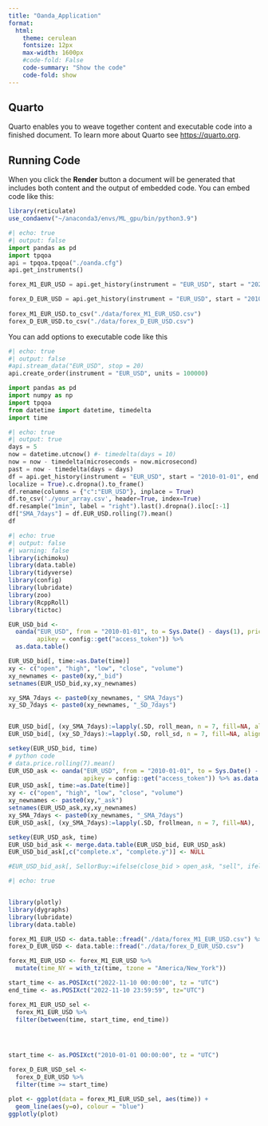 ```yaml
---
title: "Oanda_Application"
format: 
  html:
    theme: cerulean
    fontsize: 12px
    max-width: 1600px
    #code-fold: False
    code-summary: "Show the code"
    code-fold: show
---
```


## Quarto

Quarto enables you to weave together content and executable code into a finished document. To learn more about Quarto see <https://quarto.org>.

## Running Code

When you click the **Render** button a document will be generated that includes both content and the output of embedded code. You can embed code like this:

```r
library(reticulate)
use_condaenv("~/anaconda3/envs/ML_gpu/bin/python3.9") 
```

```python
#| echo: true
#| output: false
import pandas as pd
import tpqoa
api = tpqoa.tpqoa("./oanda.cfg")
api.get_instruments()

forex_M1_EUR_USD = api.get_history(instrument = "EUR_USD", start = "2022-11-01", end = "2022-12-31", granularity = "M1", price = "M", localize = False)

forex_D_EUR_USD = api.get_history(instrument = "EUR_USD", start = "2010-01-01", end = "2022-12-31", granularity = "D", price = "M", localize = False)
  
forex_M1_EUR_USD.to_csv("./data/forex_M1_EUR_USD.csv")
forex_D_EUR_USD.to_csv("./data/forex_D_EUR_USD.csv")
```

You can add options to executable code like this

```python
#| echo: true
#| output: false
#api.stream_data("EUR_USD", stop = 20) 
api.create_order(instrument = "EUR_USD", units = 100000)
```

```python
import pandas as pd
import numpy as np
import tpqoa
from datetime import datetime, timedelta
import time
```

```python
#| echo: true
#| output: true
days = 5
now = datetime.utcnow() #- timedelta(days = 10)
now = now - timedelta(microseconds = now.microsecond)
past = now - timedelta(days = days)
df = api.get_history(instrument = "EUR_USD", start = "2010-01-01", end = "2010-01-10", granularity = "H1", price = "B",
localize = True).c.dropna().to_frame()
df.rename(columns = {"c":"EUR_USD"}, inplace = True)
df.to_csv('./your_array.csv', header=True, index=True)
df.resample("1min", label = "right").last().dropna().iloc[:-1]
df["SMA_7days"] = df.EUR_USD.rolling(7).mean()
df
```

```r
#| echo: true
#| output: false
#| warning: false
library(ichimoku)
library(data.table)
library(tidyverse)
library(config)
library(lubridate)
library(zoo)
library(RcppRoll)
library(tictoc)

EUR_USD_bid <- 
  oanda("EUR_USD", from = "2010-01-01", to = Sys.Date() - days(1), price = "M", granularity = "M1", 
        apikey = config::get("access_token")) %>% 
  as.data.table()

EUR_USD_bid[, time:=as.Date(time)]
xy <- c("open", "high", "low", "close", "volume")
xy_newnames <- paste0(xy,"_bid")
setnames(EUR_USD_bid,xy,xy_newnames)

xy_SMA_7days <- paste0(xy_newnames, "_SMA_7days")
xy_SD_7days <- paste0(xy_newnames, "_SD_7days")


EUR_USD_bid[, (xy_SMA_7days):=lapply(.SD, roll_mean, n = 7, fill=NA, align="right"), .SDcols=xy_newnames]
EUR_USD_bid[, (xy_SD_7days):=lapply(.SD, roll_sd, n = 7, fill=NA, align="right"), .SDcols=xy_newnames]

setkey(EUR_USD_bid, time)
# python code
# data.price.rolling(7).mean()
EUR_USD_ask <- oanda("EUR_USD", from = "2010-01-01", to = Sys.Date() - days(1), price = "A", granularity = "D", 
                     apikey = config::get("access_token")) %>% as.data.table()
EUR_USD_ask[, time:=as.Date(time)]
xy <- c("open", "high", "low", "close", "volume")
xy_newnames <- paste0(xy,"_ask")
setnames(EUR_USD_ask,xy,xy_newnames)
xy_SMA_7days <- paste0(xy_newnames, "_SMA_7days")
EUR_USD_ask[, (xy_SMA_7days):=lapply(.SD, frollmean, n = 7, fill=NA), .SDcols=xy_newnames]

setkey(EUR_USD_ask, time)
EUR_USD_bid_ask <- merge.data.table(EUR_USD_bid, EUR_USD_ask)
EUR_USD_bid_ask[,c("complete.x", "complete.y")] <- NULL

#EUR_USD_bid_ask[, SellorBuy:=ifelse(close_bid > open_ask, "sell", ifelse())]
```

```r
#| echo: true


library(plotly)
library(dygraphs)
library(lubridate)
library(data.table)

forex_M1_EUR_USD <- data.table::fread("./data/forex_M1_EUR_USD.csv") %>% as_tibble()
forex_D_EUR_USD <- data.table::fread("./data/forex_D_EUR_USD.csv")

forex_M1_EUR_USD <- forex_M1_EUR_USD %>%
  mutate(time_NY = with_tz(time, tzone = "America/New_York"))

start_time <- as.POSIXct("2022-11-10 00:00:00", tz = "UTC")
end_time <- as.POSIXct("2022-11-10 23:59:59", tz="UTC")

forex_M1_EUR_USD_sel <- 
  forex_M1_EUR_USD %>% 
  filter(between(time, start_time, end_time))
  



start_time <- as.POSIXct("2010-01-01 00:00:00", tz = "UTC")

forex_D_EUR_USD_sel <- 
  forex_D_EUR_USD %>% 
  filter(time >= start_time)

plot <- ggplot(data = forex_M1_EUR_USD_sel, aes(time)) +
  geom_line(aes(y=o), colour = "blue")
ggplotly(plot)
```

